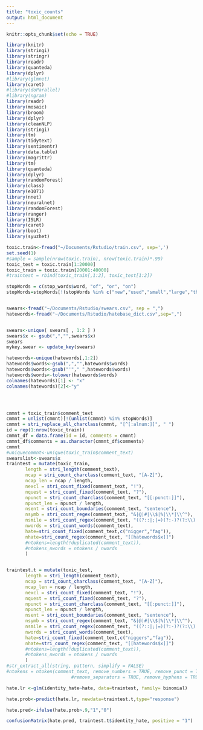 ```yaml
---
title: "toxic_counts"
output: html_document
---
```


```r
knitr::opts_chunk$set(echo = TRUE)
```

```r
library(knitr)
library(stringi)
library(stringr)
library(readr)
library(quanteda)
library(dplyr)
#library(glmnet)
library(caret)
#library(doParallel)
#library(ngram)
library(readr)
library(mosaic)
library(broom)
library(dplyr)
library(cleanNLP)
library(stringi)
library(tm)
library(tidytext)
library(sentimentr)
library(data.table)
library(magrittr)
library(tm)
library(quanteda)
library(dplyr)
library(randomForest)
library(class)
library(e1071)
library(nnet)
library(neuralnet)
library(randomForest)
library(ranger)
library(ISLR)
library(caret)
library(boot)
library(syuzhet)
```


```r
toxic.train<-fread("~/Documents/Rstudio/train.csv", sep=',')
set.seed(1)
#sample = sample(nrow(toxic.train), nrow(toxic.train)*.99)
toxic_test = toxic.train[1:20000]
toxic_train = toxic.train[20001:40000]
#traintest = rbind(toxic_train[,1:2], toxic_test[1:2])

stopWords = c(stop_words$word, "of", "or", "on")
stopWords=stopWords[!(stopWords %in% c("new","used","small","large","thanks","greetings","works"))]


swears<-fread("~/Documents/Rstudio/swears.csv", sep = ",")
hatewords<-fread("~/Documents/Rstudio/hatebase_dict.csv",sep=",")


swears<-unique( swears[ , 1:2 ] )
swears$x <- gsub(",","",swears$x)
swears
mykey.swear <- update_key(swears)

hatewords<-unique(hatewords[,1:2])
hatewords$words<-gsub(",","",hatewords$words)
hatewords$words<-gsub("'"," ",hatewords$words)
hatewords$words<-tolower(hatewords$words)
colnames(hatewords)[1] <- "x"
colnames(hatewords)[2]<-"y"




cmmnt = toxic_train$comment_text
cmmnt = unlist(cmmnt)[!(unlist(cmmnt) %in% stopWords)]
cmmnt = stri_replace_all_charclass(cmmnt, "[^[:alnum:]]", " ")
id = rep(1:nrow(toxic_train))
cmmnt_df = data.frame(id = id, comments = cmmnt)
cmmnt_df$comments = as.character(cmmnt_df$comments)
cmmnt
#uniquecommnt<-unique(toxic_train$comment_text)
swearslist<-swears$x
traintest = mutate(toxic_train,
       length = stri_length(comment_text),
       ncap = stri_count_charclass(comment_text, "[A-Z]"),
       ncap_len = ncap / length,
       nexcl = stri_count_fixed(comment_text, "!"),
       nquest = stri_count_fixed(comment_text, "?"),
       npunct = stri_count_charclass(comment_text, "[[:punct:]]"),
       npunct_len = npunct / length,
       nsent = stri_count_boundaries(comment_text, "sentence"),
       nsymb = stri_count_regex(comment_text, "&|@|#|\\$|%|\\*|\\^"),
       nsmile = stri_count_regex(comment_text, "((?::|;|=)(?:-)?(?:\\)|D|P))"),
       nwords = stri_count_words(comment_text),
       hate=stri_count_fixed(comment_text,c("nigger","fag")),
       nhate=stri_count_regex(comment_text, "[[hatewords$x]]")
       #ntokens=length(!duplicated(comment_text)),
       #ntokens_nwords = ntokens / nwords
       )


traintest.t = mutate(toxic_test,
       length = stri_length(comment_text),
       ncap = stri_count_charclass(comment_text, "[A-Z]"),
       ncap_len = ncap / length,
       nexcl = stri_count_fixed(comment_text, "!"),
       nquest = stri_count_fixed(comment_text, "?"),
       npunct = stri_count_charclass(comment_text, "[[:punct:]]"),
       npunct_len = npunct / length,
       nsent = stri_count_boundaries(comment_text, "sentence"),
       nsymb = stri_count_regex(comment_text, "&|@|#|\\$|%|\\*|\\^"),
       nsmile = stri_count_regex(comment_text, "((?::|;|=)(?:-)?(?:\\)|D|P))"),
       nwords = stri_count_words(comment_text),
       hate=stri_count_fixed(comment_text,c("niggers","fag")),
       nhate=stri_count_regex(comment_text, "[[hatewords$x]]")
       #ntokens=length(!duplicated(comment_text)),
       #ntokens_nwords = ntokens / nwords
       )
#str_extract_all(string, pattern, simplify = FALSE)
#ntokens = ntoken(comment_text, remove_numbers = TRUE, remove_punct = TRUE, remove_symbols = TRUE,
                        #remove_separators = TRUE, remove_hyphens = TRUE)

hate.lr <-glm(identity_hate~hate, data=traintest, family= binomial)

hate.prob<-predict(hate.lr, newdata=traintest.t,type="response")

hate.pred<-ifelse(hate.prob>.9,"1","0")

confusionMatrix(hate.pred, traintest.t$identity_hate, positive = "1")
```